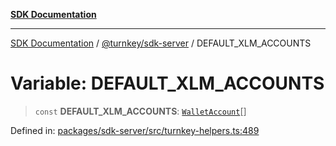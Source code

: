 [**SDK Documentation**](../../../README.mdx)

***

[SDK Documentation](../../../packages.mdx) / [@turnkey/sdk-server](../README.mdx) / DEFAULT\_XLM\_ACCOUNTS

# Variable: DEFAULT\_XLM\_ACCOUNTS

> `const` **DEFAULT\_XLM\_ACCOUNTS**: [`WalletAccount`](../interfaces/WalletAccount.mdx)[]

Defined in: [packages/sdk-server/src/turnkey-helpers.ts:489](https://github.com/tkhq/sdk/blob/e1b1a69bdd608320aaf03cc2dbbf68dc0c52b28d/packages/sdk-server/src/turnkey-helpers.ts#L489)
